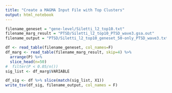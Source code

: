 ```yaml
---
title: "Create a MAGMA Input File with Top Clusters"
output: html_notebook
---
```


```r
filename_geneset = "gene-level/Siletti_l2_top10.txt"
filename_marg_result = "PTSD/Siletti_l2_top10_PTSD_wave3.gsa.out"
filename_output = "PTSD/Siletti_l2_top10_geneset_50-only_PTSD_wave3.txt"
```

```r
df <- read_table(filename_geneset, col_names=F)
df_marg <- read_table(filename_marg_result, skip=4) %>% 
  arrange(P) %>%
  slice_head(n=50)
#  filter(P < 0.05/n())
sig_list <- df_marg$VARIABLE
```
```r
df_sig <- df %>% slice(match(sig_list, X1))
write_tsv(df_sig, filename_output, col_names = F)
```
